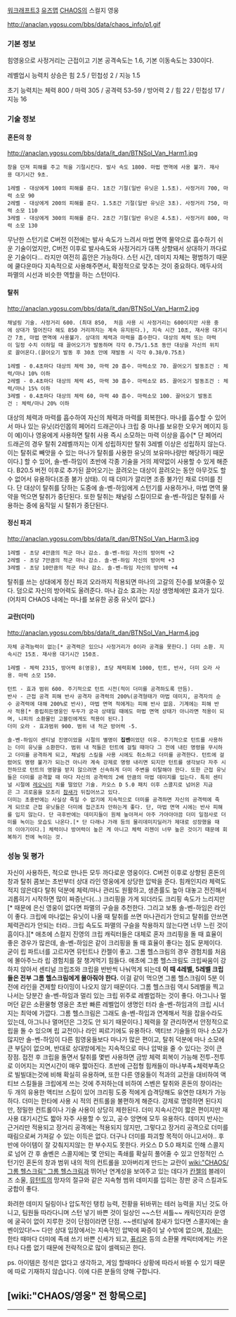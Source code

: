 [[워크래프트3]] [[유즈맵]] [[CHAOS]]의 스컬지 영웅

http://anaclan.ygosu.com/bbs/data/chaos_info/p1.gif

=== 기본 정보 === 
힘영웅으로 사정거리는 근접이고 기본 공격속도는 1.6, 기본 이동속도는 330이다.

레벨업시 능력치 상승은 힘 2.5 / 민첩성 2 / 지능 1.5

초기 능력치는 체력 800 / 마력 305 / 공격력 53-59 / 방어력 2 / 힘 22 / 민첩성 17 / 지능 16

=== 기술 정보 === 
==== 혼돈의 창 ====
http://anaclan.ygosu.com/bbs/data/it_dan/BTNSol_Van_Harm1.jpg
 창을 던져 피해를 주고 적을 기절시킨다. 발사 속도 1800. 마법 면역에 사용 불가. 재사용 대기시간 9초.

 1레벨 - 대상에게 100의 피해를 준다. 1초간 기절(일반 유닛은 1.5초). 사정거리 700, 마력 소모 90
 2레벨 - 대상에게 200의 피해를 준다. 1.5초간 기절(일반 유닛은 3초). 사정거리 750, 마력 소모 110
 3레벨 - 대상에게 300의 피해를 준다. 2초간 기절(일반 유닛은 4.5초). 사정거리 800, 마력 소모 130

무난한 스턴기로 C버전 이전에는 발사 속도가 느려서 마법 면역 물약으로 흡수하기 쉬운 기술이었지만, C버전 이후로 발사속도와 사정거리가 대폭 상향돼서 상대하기 까다로운 기술이다... 라지만 여전히 흡안은 가능하다.
스턴 시간, 데미지 자체는 평범하기 때문에 쿨다운마다 지속적으로 사용해주면서, 확정적으로 맞추는 것이 중요하다. 메두사의 파멸의 시선과 비슷한 역할을 하는 스턴이다.

==== 탈취 ====
http://anaclan.ygosu.com/bbs/data/it_dan/BTNSol_Van_Harm2.jpg
 채널링 기술. 사정거리 600. (최대 850,  처음 사용 시 사정거리는 600이지만 사용 중에 상대가 멀어진다 해도 850 거리까지는 계속 유지된다.), 지속 시간 10초, 재사용 대기시간 7초, 마법 면역에 사용불가. 상대의 체력과 마력을 흡수한다. 대상의 체력 또는 마력이 일정 수치 이하일 때 끌어오기가 발동하며 각각 0.75/1.5초 동안 대상을 자신의 위치로 끌어온다.(끌어오기 발동 후 30초 안에 재발동 시 각각 0.38/0.75초)

 1레벨 - 0.4초마다 대상의 체력 30, 마력 20 흡수. 마력소모 70. 끌어오기 발동조건 : 체력/마나 10% 이하
 2레벨 - 0.4초마다 대상의 체력 45, 마력 30 흡수. 마력소모 85. 끌어오기 발동조건 : 체력/마나 15% 이하
 3레벨 - 0.4초마다 대상의 체력 60, 마력 40 흡수. 마력소모 100. 끌어오기 발동조건 : 체력/마나 20% 이하

대상의 체력과 마력를 흡수하여 자신의 체력과 마력를 회복한다. 마나를 흡수할 수 있어서 마나 있는 유닛(라인몹의 페어리 드래곤이나 크립 중 마나를 보유한 오우거 메이지 등이 예)이나 영웅에게 사용하면 탈취 사용 즉시 소모하는 마력 이상을 흡수[* 단 페어리 드래곤의 경우 탈취 2레벨까지는 이게 성립하지만 탈취 3레벨 이상은 성립하지 않는다. 이는 탈취로 빼앗을 수 있는 마나가 탈취를 사용한 유닛의 보유마나량만 해당하기 때문이다.] 할 수 있어, 솔-벤-하임이 초반에 각종 기술을 거의 제약없이 사용할 수 있게 해준다.
B20.5 버전 이후로 추가된 끌어오기는 끌려오는 대상이 끌려오는 동안 아무것도 할 수 없어서 유용하다(조종 불가 상태). 이 때 더미가 깔리면 조종 불가인 채로 더미를 친다. 단 대상이 탈취를 당하는 도중에 솔-벤-하임에게 스턴기를 사용하거나, 마법 면역 물약을 먹으면 탈취가 중단된다. 또한 탈취는 채널링 스킬이므로 솔-벤-하임은 탈취를 사용하는 중에 움직일 시 탈취가 중단된다.

==== 정신 파괴 ====
http://anaclan.ygosu.com/bbs/data/it_dan/BTNSol_Van_Harm3.jpg

 1레벨 - 초당 4만큼의 적군 마나 감소. 솔-벤-하임 자신의 방어력 +2
 2레벨 - 초당 7만큼의 적군 마나 감소. 솔-벤-하임 자신의 방어력 +3
 3레벨 - 초당 10만큼의 적군 마나 감소. 솔-벤-하임 자신의 방어력 +4

탈취를 쓰는 상대에게 정신 파괴 오라까지 적용되면 마나의 고갈의 진수를 보여줄수 있다. 덤으로 자신의 방어력도 올려준다. 마나 감소 효과는 지상 생명체에만 효과가 있다.(어차피 CHAOS 내에는 마나를 보유한 공중 유닛이 없다.)

==== 교란(더미) ====
http://anaclan.ygosu.com/bbs/data/it_dan/BTNSol_Van_Harm4.jpg
 자체 공격능력이 없는[* 공격력은 있으나 사정거리가 0이라 공격을 못한다.] 더미 소환. 지속시간 15초. 재사용 대기시간 150초.

 1레벨 - 체력 2315, 방어력 8(영웅), 초당 체력회복 1000, 턴트, 반사, 더미 오라 사용. 마력 소모 150.

 턴트 - 효과 범위 600. 주기적으로 턴트 시전(적이 더미를 공격하도록 만듬).
 반사 - 근접 공격 피해 반사 공격자 공격력의 200%(공격형태가 마법 데미지, 공격자의 순수 공격력에 대해 200%로 반사), 마법 면역 적에게는 피해 반사 없음. 기계에는 피해 반사 적용[* 중립히든영웅인 두두가 궁극 상태일 때에도 마법 면역 상태가 아니라면 적용이 되며, 니피의 소환물인 고블린에게도 적용이 된다.]
 더미 오라 - 효과범위 900. 범위 내 적군 방어력 -5.

 솔-벤-하임이 센티널 진영이었을 시절의 별명이 '''집벤'''이었던 이유. 주기적으로 턴트를 사용하는 더미 유닛을 소환한다. 범위 내 적들은 턴트에 걸릴 때마다 그 전에 내린 명령을 무시하고 더미를 공격하게 되고, 채널링 스킬을 사용 시에도 취소하고 더미를 공격한다. 턴트에 걸렸어도 명령 불가가 되는건 아니라 계속 강제로 명령 내리면 되지만 턴트를 생각보다 자주 시전하므로 턴트의 영향을 받지 않으려면 신속하게 더미 주변을 이탈해야 한다. 또한 근접 유닛들은 더미를 공격할 때 마다 자신의 공격력의 2배 만큼의 마법 데미지를 입는다. 특히 센티널 시절에 [[레오닉]]이 치를 떨었던 기술. 카오스 D 5.0 패치 이후 스콜지로 넘어온 지금은 그 괴로움을 모조리 [[참새]]가 뒤집어쓰고 있다.
 더미는 초중반에는 사실상 죽일 수 없기에 지속적으로 더미를 공격하면 자신의 공격력에 죽게 되므로 근접 유닛들은 더미에 접근조차 안하는게 좋다. 단, 마법 면역 시에는 반사 피해를 입지 않는다. 단 극후반에는 데미지들이 원체 높아져서 아주 가아아아끔 더미 일점사로 더미를 녹이는 모습도 나온다.[* 단 다래나 가래 등의 물리데미지딜러가 제대로 성장했을 때의 이야기이다.] 체력이나 방어력이 높은 게 아니고 체력 리젠이 너무 높은 것이기 때문에 회복하기 전에 녹이는 것.

=== 성능 및 평가 === 
자신이 사용하든, 적으로 만나든 모두 까다로운 영웅이다.
C버전 이후로 상향된 혼돈의 창과 탈취 콤보는 초반부터 상대 라인 영웅에게 상당한 압박을 준다. 힘캐인지라 체력도 적지 않은데다 탈취 덕분에 체력/마나 관리도 원활하고, 생존률도 높아 대놓고 전진해서 괴롭히기 시작하면 많이 짜증난다(...) 크리핑을 가게 되더라도 크리핑 속도가 느리지만 [* 때문에 은신 영웅이 없다면 파멸의 구슬을 추천한다. 그리고 보통 솔-벤-하임은 라인이 좋다. 크립에 마나없는 유닛이 나올 때 탈취를 쓰면 마나관리가 안되고 탈취를 안쓰면 체력관리가 안되는 터라.. 크립 속도도 파멸의 구슬을 착용하지 않는다면 너무 느린 것이 흠이다.][* 애초에 스컬지 진영의 크립 캐릭터들은 대체로 혼자 크리핑을 돌 때 효율이 좋은 경우가 많은데, 솔-벤-하임은 같이 크리핑을 돌 때 효율이 좋다는 점도 문제이다. 굳이 립 파트너를 고르자면 뮤턴트나 칸젤이 좋고. 그롬 헬스크림의 경우 경험치를 처음에 몰아주느라 립 경험치를 잘 챙겨먹기 힘들다. 애초에 그롬 헬스크림도 크립싸움이 강하지 않아서 센티널 크립조와 크립을 반반씩 나눠먹게 되는데 '''이 때 4레벨, 5레벨 크립들은 전부 그롬 헬스크림에게 몰아줘야 한다.''' 이걸 같이 먹으면 그롬 헬스크림이 5분 이전에 라인을 견제할 타이밍이 나오지 않기 때문이다. 그롬 헬스크림 역시 5레벨을 찍고 나서는 당분간 솔-벤-하임과 멀리 있는 크립 위주로 레벨업하는 것이 좋다. 아그니나 멀머던 같은 소환물형 영웅은 초반 빠른 레벨업이 생명인 터라 솔-벤-하임과의 크립 시너지는 최악에 가깝다. 그롬 헬스크림은 그래도 솔-벤-하임과 연계해서 적을 잡을수라도 있는데, 아그니나 멀머던은 그것도 안 되기 때문이다.] 체력을 잘 관리하면서 안정적으로 립을 돌 수 있으며 립 교전이나 라인 찌르기에도 유용하다.
액티브 기술들의 마나 소모가 많지만 솔-벤-하임이 다른 힘영웅들보다 마나가 많은 편이고, 탈취 덕분에 마나 소모에 큰 부담이 없으며, 반대로 상대방에게는 지속적으로 마나 압박을 줄 수 있다는 것이 큰 장점. 접전 후 크립을 돌면서 탈취를 몇번 사용하면 금방 체력 회복이 가능해 전투-전투로 이어지는 지연시간이 매우 짧아진다. 초반에 근접형 힘캐들이 마나부족+체력부족으로 빌빌대는것에 비해 확실히 유용하며, 또한 다른 영웅들이 적과의 교전을 대비하여 액티브 스킬들을 크립에게 쓰는 것에 주저하는데 비하여 스벤은 탈취와 혼돈의 창이라는 두 개의 유용한 액티브 스킬이 있어 크리핑 도중 적에게 습격당해도 유연한 대처가 가능하다.
더미는 한타에 사용 시 적의 컨트롤을 불편하게 해준다. 강제로 명령하면 된다지만, 정밀한 컨트롤이나 기술 사용이 상당히 제한된다. 더미 지속시간이 짧은 편이지만 재사용 대기시간도 짧아 자주 사용할 수 있고, 공수 앙면에 모두 유용하다. 데미지 반사는 근거리만 적용되고 장거리 공격에는 적용되지 않지만, 그렇다고 장거리 공격으로 더미를 때림으로써 가져갈 수 있는 이득은 없다. 더구나 더미를 파괴할 목적이 아니고서야.. 후반에 아이템이 잘 갖춰지지않는 한 부수지도 못한다.
카오스 D 5.0 패치로 인해 스콜지로 넘어 간 후 솔벤은 스콜지에는 몇 안되는 족쇄를 확실히 풀어줄 수 있고 안정적인 스턴기인 혼돈의 창과 범위 내의 적의 컨트롤을 꼬아버리게 만드는 교란이 [[wiki:"CHAOS/그롬 헬스크림" 그롬 헬스크림]]과 뛰어난 연계성을 보여주고 있는 데다가 [[칸젤]]의 블레이즈 소울, [[뮤턴트]]의 망자의 절규와 같은 지속형 범위 데미지를 입히는 장판 궁극 스킬과도 궁합이 좋다.

화려한 데미지 딜링이나 압도적인 탱킹 능력, 전황을 뒤바뀌는 테러 능력을 지닌 것도 아니고, 팀원들 따라다니며 스턴 넣기 바쁜 것이 일상인 ~~스턴 셔틀~~ 캐릭인지라 운영에 굴곡이 없이 지루한 것이 단점이라면 단점. ~~센티널에 참새가 있다면 스콜지에는 솔벤이있다!~~ 다만 상대 입장에서는 지속적인 압박에 짜증이 날 수밖에 없으며, [[참새]]는 한타 때마다 더미에 족쇄 쓰기 바쁜 신세가 되고, [[퓨리온]] 등의 소환물 캐릭터에게는 카운터나 다름 없기 때문에 전략적으로 많이 셀렉되곤 한다.

ps. 아이템은 정석은 없다고 생각하고, 게임 할때마다 상황에 따라서 바뀔 수 있기 때문에 따로 기재하지 않습니다. 이에 다른 분들의 양해 구합니다.
== [wiki:"CHAOS/영웅" 전 항목으로] ==
----
